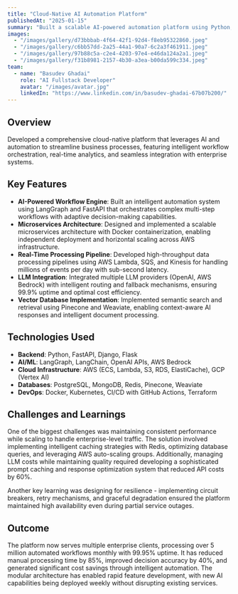 ```yaml
---
title: "Cloud-Native AI Automation Platform"
publishedAt: "2025-01-15"
summary: "Built a scalable AI-powered automation platform using Python, FastAPI, and AWS services, enabling intelligent workflow orchestration and real-time data processing for enterprise clients."
images:
  - "/images/gallery/d73bbbab-4f64-42f1-92d4-f8eb95322860.jpeg"
  - "/images/gallery/c6bb57dd-2a25-44a1-90a7-6c2a3f461911.jpeg"
  - "/images/gallery/97b88c5a-c2e4-4203-97e4-e46da124a2a1.jpeg"
  - "/images/gallery/f31b8981-2157-4b30-a3ea-b00da599c334.jpeg"
team:
  - name: "Basudev Ghadai"
    role: "AI Fullstack Developer"
    avatar: "/images/avatar.jpg"
    linkedIn: "https://www.linkedin.com/in/basudev-ghadai-67b07b200/"
---
```


## Overview

Developed a comprehensive cloud-native platform that leverages AI and automation to streamline business processes, featuring intelligent workflow orchestration, real-time analytics, and seamless integration with enterprise systems.

## Key Features

- **AI-Powered Workflow Engine**: Built an intelligent automation system using LangGraph and FastAPI that orchestrates complex multi-step workflows with adaptive decision-making capabilities.
- **Microservices Architecture**: Designed and implemented a scalable microservices architecture with Docker containerization, enabling independent deployment and horizontal scaling across AWS infrastructure.
- **Real-Time Processing Pipeline**: Developed high-throughput data processing pipelines using AWS Lambda, SQS, and Kinesis for handling millions of events per day with sub-second latency.
- **LLM Integration**: Integrated multiple LLM providers (OpenAI, AWS Bedrock) with intelligent routing and fallback mechanisms, ensuring 99.9% uptime and optimal cost efficiency.
- **Vector Database Implementation**: Implemented semantic search and retrieval using Pinecone and Weaviate, enabling context-aware AI responses and intelligent document processing.

## Technologies Used

- **Backend**: Python, FastAPI, Django, Flask
- **AI/ML**: LangGraph, LangChain, OpenAI APIs, AWS Bedrock
- **Cloud Infrastructure**: AWS (ECS, Lambda, S3, RDS, ElastiCache), GCP (Vertex AI)
- **Databases**: PostgreSQL, MongoDB, Redis, Pinecone, Weaviate
- **DevOps**: Docker, Kubernetes, CI/CD with GitHub Actions, Terraform

## Challenges and Learnings

One of the biggest challenges was maintaining consistent performance while scaling to handle enterprise-level traffic. The solution involved implementing intelligent caching strategies with Redis, optimizing database queries, and leveraging AWS auto-scaling groups. Additionally, managing LLM costs while maintaining quality required developing a sophisticated prompt caching and response optimization system that reduced API costs by 60%.

Another key learning was designing for resilience - implementing circuit breakers, retry mechanisms, and graceful degradation ensured the platform maintained high availability even during partial service outages.

## Outcome

The platform now serves multiple enterprise clients, processing over 5 million automated workflows monthly with 99.95% uptime. It has reduced manual processing time by 85%, improved decision accuracy by 40%, and generated significant cost savings through intelligent automation. The modular architecture has enabled rapid feature development, with new AI capabilities being deployed weekly without disrupting existing services.